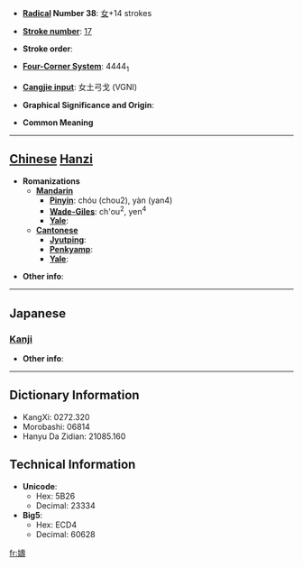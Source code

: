 * '''[[Wiktionary:Chinese radical index| Radical]] Number 38''': [[Wiktionary:Chinese radical index 女|女]]+14 strokes

* '''[[Wiktionary:Chinese total strokes index|Stroke number]]''': [[Wiktionary:Chinese total strokes index 17|17]]

* '''Stroke order''': 

* '''[[Wiktionary:Chinese four corner index|Four-Corner System]]''': 4444<sub>1</sub>

* '''[[Wiktionary:Chinese Cangjie index|Cangjie input]]''': 女土弓戈 (VGNI)

* '''Graphical Significance and Origin''': 

* '''Common Meaning'''

----

== [[Chinese]] [[Hanzi]] ==

* '''Romanizations'''
** '''[[Mandarin]]'''
*** '''[[Pinyin]]''': chóu (chou2), yàn (yan4)
*** '''[[Wade-Giles]]''': ch'ou<sup>2</sup>, yen<sup>4</sup>
*** '''[[Yale]]''': 
** '''[[Cantonese]]'''
*** '''[[Jyutping]]''':
*** '''[[Penkyamp]]''': 
*** '''[[Yale]]''': 

* '''Other info''': 

----

==Japanese==
===[[Kanji]]===
{{kanji|on readings=[[ちう]] (chiu), [[じゆ]] (jiyu), [[しう]] (shiu)|kun readings=}}

* '''Other info''':  

----

== Dictionary Information ==

* KangXi: 0272.320
* Morobashi: 06814
* Hanyu Da Zidian: 21085.160

== Technical Information ==

* '''Unicode''':
** Hex: 5B26
** Decimal: 23334
* '''Big5''':
** Hex: ECD4
** Decimal: 60628

[[fr:嬦]]